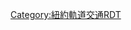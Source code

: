 {{Routemap
| title = 肯尼迪国际机场捷运
| inline = <includeonly>yes</includeonly>
| bottom = 
| map = 
CONTg\\\~~ ~~ ~~ ~~{{rmri|u}} [[長島鐵路]]往[[長島 (紐約州)|长岛]]
XACC-L\XPLTq\uKXACCa-R\~~ ~~'''{{link-en|牙买加站|Jamaica (LIRR station)|牙买加}}''' {{rint|newyork|lirr}} {{rint|newyork|E}} {{rint|newyork|J}} {{rint|newyork|Z}}
CONTf\\uhSTRa@g\~~ ~~ ~~ ~~{{rmri|d}} [[長島鐵路]]往市区
\\uhSKRZ-G2\~~ ~~{{link-en|林登大道|Linden Boulevard}}
\\uhSKRZ-G2\~~ ~~{{link-en|洛克威大道|Rockaway Boulevard}}
\\uhSKRZ-G4\~~ ~~{{link-en|带状公园大道|Belt Parkway}}
\\uhSKRZ-G4\~~ ~~{{link-en|878号纽约州州道|New York State Route 878|拿骚快速路}}
\uCONTg\uhSTR\~~ ~~ ~~{{rmri|u}} [[紐約地鐵A線|A线]]往[[印塢-207街車站 (IND第八大道線)|207街]]
uKXACCa-L\uXACC-R\uhSTR\~~ ~~'''[[豪瓦德海灘-甘迺迪國際機場車站 (IND洛克威線)|霍华德海滩]] {{rint|newyork|A}}
uhSTRa@g\uCONTf\uhSTR\~~ ~~ ~~{{rmri|d}} A线往[[遠洛克威-莫特大道車站 (IND洛克威線)|远洛克威]]或[[洛克威公園-臨海116街車站 (IND洛克威線)|洛克威公园]]
uhACC\\uhSTR\~~ ~~勒佛兹大道
uhKRWgl\uhKRW+r\uhSTR\
uhSTR\uDST!~lhSTRea\uhSTR\~~ ~~列车停车场
uhKRWl\uhKRWg+r\uhSTR\
\uhKRWg+l\uhKRWr\
\uhACC\\~~ ~~'''联邦圆环'''
\uhABZgl+l\uhSTR+r\
FLUG\uhACC\uhSTR\~~ ~~1号航站楼
FLUG\uhACC\uhSTR\~~ ~~2号航站楼
\uhSTR\uhACC\FLUGr~~ ~~8号航站楼
FLUG\uhACC\uhSTR\~~ ~~4号航站楼
\uhSTR\uhACC\FLUGr~~ ~~7号航站楼
\uhSTR\uhACC\FLUGr~~ ~~5号航站楼
\uhSTRl\uhSTRr\
}}<noinclude>

{{Rdt intro|[[甘迺迪國際機場捷運]]}}

[[Category:紐約軌道交通RDT]]

</noinclude>